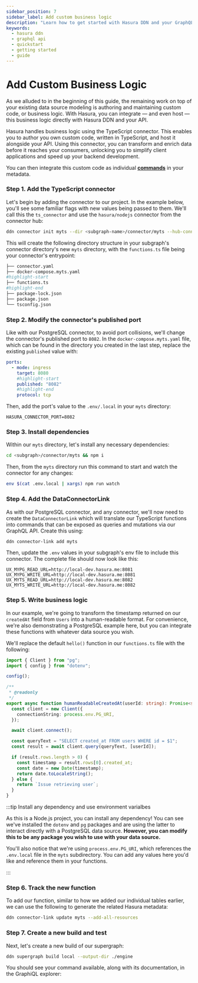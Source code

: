 ```yaml
---
sidebar_position: 7
sidebar_label: Add custom business logic
description: "Learn how to get started with Hasura DDN and your GraphQL API."
keywords:
  - hasura ddn
  - graphql api
  - quickstart
  - getting started
  - guide
---
```


# Add Custom Business Logic

As we alluded to in the beginning of this guide, the remaining work on top of your existing data source modeling is
authoring and maintaining custom code, or business logic. With Hasura, you can integrate — and even host — this business
logic directly with Hasura DDN and your API.

Hasura handles business logic using the TypeScript connector. This enables you to author you own custom code, written in
TypeScript, and host it alongside your API. Using this connector, you can transform and enrich data before it reaches
your consumers, unlocking you to simplify client applications and speed up your backend development.

You can then integrate this custom code as individual [**commands**](/supergraph-modeling/commands.mdx) in your
metadata.

### Step 1. Add the TypeScript connector

Let's begin by adding the connector to our project. In the example below, you'll see some familiar flags with new values
being passed to them. We'll call this the `ts_connector` and use the `hasura/nodejs` connector from the connector hub:

```bash
ddn connector init myts --dir <subgraph-name>/connector/myts --hub-connector hasura/nodejs
```

This will create the following directory structure in your subgraph's connector directory's new `myts` directory, with
the `functions.ts` file being your connector's entrypoint:

```bash
├── connector.yaml
├── docker-compose.myts.yaml
#highlight-start
├── functions.ts
#highlight-end
├── package-lock.json
├── package.json
└── tsconfig.json
```

### Step 2. Modify the connector's published port

Like with our PostgreSQL connector, to avoid port collisions, we'll change the connector's published port to `8082`. In
the `docker-compose.myts.yaml` file, which can be found in the directory you created in the last step, replace the
existing `published` value with:

```yaml
ports:
  - mode: ingress
    target: 8080
    #highlight-start
    published: "8082"
    #highlight-end
    protocol: tcp
```

Then, add the port's value to the `.env/.local` in your `myts` directory:

```env
HASURA_CONNECTOR_PORT=8082
```

### Step 3. Install dependencies

Within our `myts` directory, let's install any necessary dependencies:

```bash
cd <subgraph>/connector/myts && npm i
```

Then, from the `myts` directory run this command to start and watch the connector for any changes:

```bash
env $(cat .env.local | xargs) npm run watch
```

### Step 4. Add the DataConnectorLink

As with our PostgreSQL connector, and any connector, we'll now need to create the `DataConnectorLink` which will
translate our TypeScript functions into commands that can be exposed as queries and mutations via our GraphQL API.
Create this using:

```bash
ddn connector-link add myts
```

Then, update the `.env` values in your subgraph's env file to include this connector. The complete file should now look
like this:

```env
UX_MYPG_READ_URL=http://local-dev.hasura.me:8081
UX_MYPG_WRITE_URL=http://local-dev.hasura.me:8081
UX_MYTS_READ_URL=http://local-dev.hasura.me:8082
UX_MYTS_WRITE_URL=http://local-dev.hasura.me:8082
```

### Step 5. Write business logic

In our example, we're going to transform the timestamp returned on our `createdAt` field from `Users` into a
human-readable format. For convenience, we're also demonstrating a PostgreSQL example here, but you can integrate these
functions with whatever data source you wish.

We'll replace the default `hello()` function in our `functions.ts` file with the following:

```ts
import { Client } from "pg";
import { config } from "dotenv";

config();

/**
 * @readonly
 */
export async function humanReadableCreatedAt(userId: string): Promise<string> {
  const client = new Client({
    connectionString: process.env.PG_URI,
  });

  await client.connect();

  const queryText = "SELECT created_at FROM users WHERE id = $1";
  const result = await client.query(queryText, [userId]);

  if (result.rows.length > 0) {
    const timestamp = result.rows[0].created_at;
    const date = new Date(timestamp);
    return date.toLocaleString();
  } else {
    return `Issue retrieving user`;
  }
}
```

:::tip Install any dependency and use environment varialbes

As this is a Node.js project, you can install any dependency! You can see we've installed the `dotenv` and `pg` packages
and are using the latter to interact directly with a PostgreSQL data source. **However, you can modify this to be any
package you wish to use with your data source.**

You'll also notice that we're using `process.env.PG_URI`, which references the `.env.local` file in the `myts`
subdirectory. You can add any values here you'd like and reference them in your functions.

:::

### Step 6. Track the new function

To add our function, similar to how we added our individual tables earlier, we can use the following to generate the
related Hasura metadata:

```bash
ddn connector-link update myts --add-all-resources
```

### Step 7. Create a new build and test

Next, let's create a new build of our supergraph:

```bash
ddn supergraph build local --output-dir ./engine
```

You should see your command available, along with its documentation, in the GraphiQL explorer:

<!-- TODO: Add screenshot of console -->
